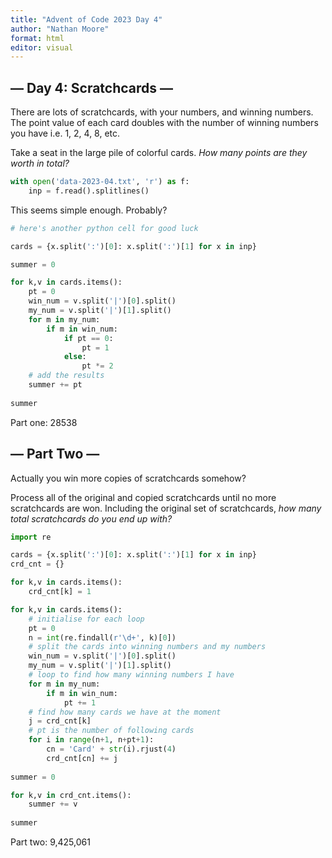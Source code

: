 ```yaml
---
title: "Advent of Code 2023 Day 4"
author: "Nathan Moore"
format: html
editor: visual
---
```


## --- Day 4: Scratchcards ---

There are lots of scratchcards, with your numbers, and winning numbers. The point value of each card doubles with the number of winning numbers you have i.e. 1, 2, 4, 8, etc.

Take a seat in the large pile of colorful cards. *How many points are they worth in total?*

```python

with open('data-2023-04.txt', 'r') as f:
    inp = f.read().splitlines()

```

This seems simple enough. Probably?

```python
# here's another python cell for good luck

cards = {x.split(':')[0]: x.split(':')[1] for x in inp}

summer = 0

for k,v in cards.items():
    pt = 0
    win_num = v.split('|')[0].split()
    my_num = v.split('|')[1].split()
    for m in my_num: 
        if m in win_num: 
            if pt == 0:
                pt = 1
            else: 
                pt *= 2
    # add the results
    summer += pt
    
summer
```

Part one: 28538

## --- Part Two ---

Actually you win more copies of scratchcards somehow?

Process all of the original and copied scratchcards until no more scratchcards are won. Including the original set of scratchcards, *how many total scratchcards do you end up with?*

```python
import re

cards = {x.split(':')[0]: x.split(':')[1] for x in inp}
crd_cnt = {}

for k,v in cards.items():
    crd_cnt[k] = 1

for k,v in cards.items():
    # initialise for each loop
    pt = 0
    n = int(re.findall(r'\d+', k)[0])
    # split the cards into winning numbers and my numbers
    win_num = v.split('|')[0].split()
    my_num = v.split('|')[1].split()
    # loop to find how many winning numbers I have
    for m in my_num: 
        if m in win_num: 
            pt += 1
    # find how many cards we have at the moment
    j = crd_cnt[k]
    # pt is the number of following cards
    for i in range(n+1, n+pt+1):
        cn = 'Card' + str(i).rjust(4)
        crd_cnt[cn] += j
        
summer = 0

for k,v in crd_cnt.items():
    summer += v
    
summer

```

Part two: 9,425,061
